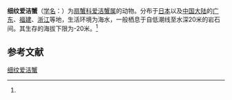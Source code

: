 {{Speciesbox
| name = 细纹爱洁蟹
| status = 
| status_system = 
| image = 
| genus = Atergatis
| species = reticulatus
| authority = (de Haan, 1835)<ref name='id11729'>{{cite web| url =http://www.bioinfo.cn/db05/BjdwSpecies.php?action=view&id=11729| title =细纹爱洁蟹| work =《中国动物物种编目数据库》| publisher =中国科学院微生物研究所| author =中国科学院动物研究所| accessdate =2009-04-28| deadurl =yes| archiveurl =https://web.archive.org/web/20160305101641/http://www.bioinfo.cn/db05/BjdwSpecies.php?action=view&id=11729| archivedate =2016-03-05}}</ref>
}}

'''细纹爱洁蟹'''（[[学名|学名]]：{{lang|la|''Atergatis reticulatus''}}）为[[扇蟹科|扇蟹科]][[爱洁蟹属|爱洁蟹属]]的动物。分布于[[日本|日本]]以及[[中国大陆|中国大陆]]的[[广东|广东]]、[[福建|福建]]、[[浙江|浙江]]等地，生活环境为海水，一般栖息于自低潮线至水深20米的岩石间。其生存的海拔下限为-20米。<ref name='id11729'/>

== 参考文献 ==
{{reflist}}

{{Wikispecies|Atergatis reticulatus}}
{{Taxonbar|from=Q13402203}}

[[Category:爱洁蟹属|细纹爱洁蟹]]


{{螃蟹小作品}}